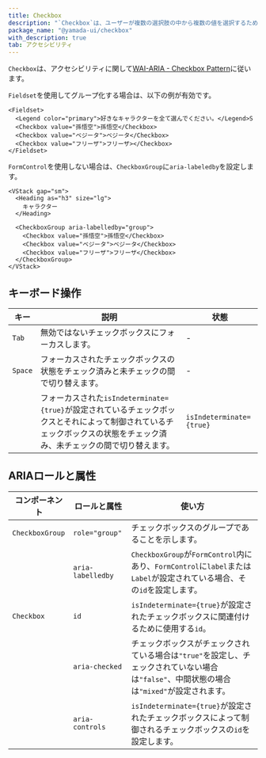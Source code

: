 ```yaml
---
title: Checkbox
description: "`Checkbox`は、ユーザーが複数の選択肢の中から複数の値を選択するための使用されるコンポーネントです。"
package_name: "@yamada-ui/checkbox"
with_description: true
tab: アクセシビリティ
---
```


`Checkbox`は、アクセシビリティに関して[WAI-ARIA - Checkbox Pattern](https://www.w3.org/WAI/ARIA/apg/patterns/checkbox)に従います。

`Fieldset`を使用してグループ化する場合は、以下の例が有効です。

```tsx live=false
<Fieldset>
  <Legend color="primary">好きなキャラクターを全て選んでください。</Legend>S
  <Checkbox value="孫悟空">孫悟空</Checkbox>
  <Checkbox value="ベジータ">ベジータ</Checkbox>
  <Checkbox value="フリーザ">フリーザ></Checkbox>
</Fieldset>
```

`FormControl`を使用しない場合は、`CheckboxGroup`に`aria-labeledby`を設定します。

```tsx live=false
<VStack gap="sm">
  <Heading as="h3" size="lg">
    キャラクター
  </Heading>

  <CheckboxGroup aria-labelledby="group">
    <Checkbox value="孫悟空">孫悟空</Checkbox>
    <Checkbox value="ベジータ">ベジータ</Checkbox>
    <Checkbox value="フリーザ">フリーザ</Checkbox>
  </CheckboxGroup>
</VStack>
```

## キーボード操作

| キー    | 説明                                                                                                                                                                     | 状態                     |
| ------- | ------------------------------------------------------------------------------------------------------------------------------------------------------------------------ | ------------------------ |
| `Tab`   | 無効ではないチェックボックスにフォーカスします。                                                                                                                         | -                        |
| `Space` | フォーカスされたチェックボックスの状態をチェック済みと未チェックの間で切り替えます。                                                                                     | -                        |
|         | フォーカスされた`isIndeterminate={true}`が設定されているチェックボックスとそれによって制御されているチェックボックスの状態をチェック済み、未チェックの間で切り替えます。 | `isIndeterminate={true}` |

## ARIAロールと属性

| コンポーネント  | ロールと属性      | 使い方                                                                                                                                     |
| --------------- | ----------------- | ------------------------------------------------------------------------------------------------------------------------------------------ |
| `CheckboxGroup` | `role="group"`    | チェックボックスのグループであることを示します。                                                                                           |
|                 | `aria-labelledby` | `CheckboxGroup`が`FormControl`内にあり、`FormControl`に`label`または`Label`が設定されている場合、その`id`を設定します。                    |
| `Checkbox`      | `id`              | `isIndeterminate={true}`が設定されたチェックボックスに関連付けるために使用する`id`。                                                       |
|                 | `aria-checked`    | チェックボックスがチェックされている場合は`"true"`を設定し、チェックされていない場合は`"false"`、中間状態の場合は`"mixed"`が設定されます。 |
|                 | `aria-controls`   | `isIndeterminate={true}`が設定されたチェックボックスによって制御されるチェックボックスの`id`を設定します。                                 |
